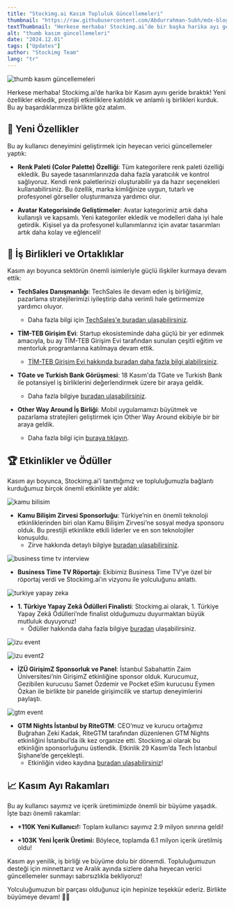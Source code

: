 ```yaml
---
title: "Stockimg.ai Kasım Topluluk Güncellemeleri"
thumbnail: "https://raw.githubusercontent.com/Abdurrahman-Subh/mdx-blog/main/images/sai-comm-upd-nov-tr.png"
textThumbnail: "Herkese merhaba! Stockimg.ai’de bir başka harika ayı geride bıraktık. Kasım ayında heyecan verici etkinlikler, stratejik iş birlikleri ve yeni özelliklerle dolu bir dönem yaşadık!"
alt: "thumb kasım güncellemeleri"
date: "2024.12.01"
tags: ["Updates"]
author: "Stockimg Team"
lang: "tr"
---
```


![thumb kasım güncellemeleri](https://raw.githubusercontent.com/Abdurrahman-Subh/mdx-blog/main/images/sai-comm-upd-nov-tr.png)

Herkese merhaba! Stockimg.ai’de harika bir Kasım ayını geride bıraktık! Yeni özellikler ekledik, prestijli etkinliklere katıldık ve anlamlı iş birlikleri kurduk. Bu ay başardıklarımıza birlikte göz atalım.

## 🌟 Yeni Özellikler

Bu ay kullanıcı deneyimini geliştirmek için heyecan verici güncellemeler yaptık:

- **Renk Paleti (Color Palette) Özelliği**: Tüm kategorilere renk paleti özelliği ekledik. Bu sayede tasarımlarınızda daha fazla yaratıcılık ve kontrol sağlıyoruz. Kendi renk paletlerinizi oluşturabilir ya da hazır seçenekleri kullanabilirsiniz. Bu özellik, marka kimliğinize uygun, tutarlı ve profesyonel görseller oluşturmanıza yardımcı olur.

- **Avatar Kategorisinde Geliştirmeler**: Avatar kategorimiz artık daha kullanışlı ve kapsamlı. Yeni kategoriler ekledik ve modelleri daha iyi hale getirdik. Kişisel ya da profesyonel kullanımlarınız için avatar tasarımları artık daha kolay ve eğlenceli!

## 🤝 İş Birlikleri ve Ortaklıklar

Kasım ayı boyunca sektörün önemli isimleriyle güçlü ilişkiler kurmaya devam ettik:

- **TechSales Danışmanlığı**: TechSales ile devam eden iş birliğimiz, pazarlama stratejilerimizi iyileştirip daha verimli hale getirmemize yardımcı oluyor.
    - Daha fazla bilgi için [TechSales'e buradan ulaşabilirsiniz](https://techsalestr.com/).

- **TİM-TEB Girişim Evi**:  Startup ekosisteminde daha güçlü bir yer edinmek amacıyla, bu ay TİM-TEB Girişim Evi tarafından sunulan çeşitli eğitim ve mentorluk programlarına katılmaya devam ettik.
    - [TİM-TEB Girişim Evi hakkında buradan daha fazla bilgi alabilirsiniz](https://timlegirisim.com/tr/default.html).

- **TGate ve Turkish Bank Görüşmesi**: 18 Kasım'da TGate ve Turkish Bank ile potansiyel iş birliklerini değerlendirmek üzere bir araya geldik.
    - Daha fazla bilgiye [buradan ulaşabilirsiniz](https://www.turkishbankgroup.com/t-gate-ile-dunyaya-acilin/).
    
- **Other Way Around İş Birliği**: Mobil uygulamamızı büyütmek ve pazarlama stratejileri geliştirmek için Other Way Around ekibiyle bir bir araya geldik.
    - Daha fazla bilgi için [buraya tıklayın](https://otherwayaround.co).

## 🏆 Etkinlikler ve Ödüller

Kasım ayı boyunca, Stockimg.ai’i tanıttığımız ve topluluğumuzla bağlantı kurduğumuz birçok önemli etkinlikte yer aldık:

![kamu bilisim](https://raw.githubusercontent.com/Abdurrahman-Subh/mdx-blog/main/images/comm-nov-kbz.jpg)

- **Kamu Bilişim Zirvesi Sponsorluğu**: Türkiye’nin en önemli teknoloji etkinliklerinden biri olan Kamu Bilişim Zirvesi’ne sosyal medya sponsoru olduk. Bu prestijli etkinlikte etkili liderler ve en son teknolojiler konuşuldu.
    - Zirve hakkında detaylı bilgiye [buradan ulaşabilirsiniz](https://kamubilisimzirvesi.com/).

![business time tv interview](https://raw.githubusercontent.com/Abdurrahman-Subh/mdx-blog/main/images/comm-nov-businesstime.png)

- **Business Time TV Röportajı**: Ekibimiz Business Time TV’ye özel bir röportaj verdi ve Stockimg.ai’ın vizyonu ile yolculuğunu anlattı.

![turkiye yapay zeka](https://raw.githubusercontent.com/Abdurrahman-Subh/mdx-blog/main/images/comm-nov-tyz.png)

- **1. Türkiye Yapay Zekâ Ödülleri Finalisti**: Stockimg.ai olarak, 1. Türkiye Yapay Zekâ Ödülleri’nde finalist olduğumuzu duyurmaktan büyük mutluluk duyuyoruz! 
    - Ödüller hakkında daha fazla bilgiye [buradan](https://ai4tr.org.tr/) ulaşabilirsiniz.

![izu event](https://raw.githubusercontent.com/Abdurrahman-Subh/mdx-blog/main/images/comm-nov-izu.png)

![izu event2](https://raw.githubusercontent.com/Abdurrahman-Subh/mdx-blog/main/images/comm-nov-izu2.png)

- **İZÜ GirişimZ Sponsorluk ve Panel**: İstanbul Sabahattin Zaim Üniversitesi’nin GirişimZ etkinliğine sponsor olduk. Kurucumuz, Gezibilen kurucusu Samet Özdemir ve Pocket eSim kurucusu Eymen Özkan ile birlikte bir panelde girişimcilik ve startup deneyimlerini paylaştı.

![gtm event](https://raw.githubusercontent.com/Abdurrahman-Subh/mdx-blog/main/images/comm-nov-gtm.png)

- **GTM Nights İstanbul by RiteGTM**: CEO’muz ve kurucu ortağımız Buğrahan Zeki Kadak, RiteGTM tarafından düzenlenen GTM Nights etkinliğini İstanbul’da ilk kez organize etti. Stockimg.ai olarak bu etkinliğin sponsorluğunu üstlendik. Etkinlik 29 Kasım’da Tech İstanbul Şişhane’de gerçekleşti.  
    - Etkinliğin video kaydına [buradan ulaşabilirsiniz](https://www.youtube.com/watch?si=ZuIQqRjeYyPhnfQz&v=Fhq42YNPrZ0&feature=youtu.be)!

## 📈 Kasım Ayı Rakamları

Bu ay kullanıcı sayımız ve içerik üretimimizde önemli bir büyüme yaşadık. İşte bazı önemli rakamlar:

- **+110K Yeni Kullanıcı!:** Toplam kullanıcı sayımız 2.9 milyon sınırına geldi!

- **+103K Yeni İçerik Üretimi:** Böylece, toplamda 6.1 milyon içerik üretilmiş oldu!

Kasım ayı yenilik, iş birliği ve büyüme dolu bir dönemdi. Topluluğumuzun desteği için minnettarız ve Aralık ayında sizlere daha heyecan verici güncellemeler sunmayı sabırsızlıkla bekliyoruz!

Yolculuğumuzun bir parçası olduğunuz için hepinize teşekkür ederiz. Birlikte büyümeye devam! 💪✨